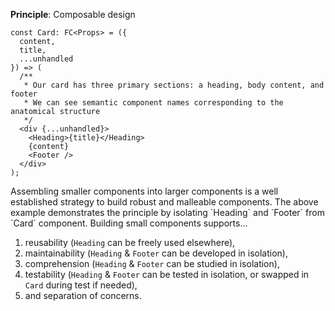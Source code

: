 **Principle**: Composable design

```tsx
const Card: FC<Props> = ({
  content,
  title,
  ...unhandled
}) => (
  /**
   * Our card has three primary sections: a heading, body content, and footer
   * We can see semantic component names corresponding to the anatomical structure
   */
  <div {...unhandled}>
    <Heading>{title}</Heading>
    {content}
    <Footer />
  </div>
);
```

<Wisdom>
Assembling smaller components into larger components is a well
established strategy to build robust and malleable components. The above example
demonstrates the principle by isolating `Heading` and `Footer` from
`Card` component. Building small components supports...

1. reusability (`Heading` can be freely used elsewhere),
2. maintainability (`Heading` & `Footer` can be developed in isolation),
3. comprehension (`Heading` & `Footer` can be studied in isolation),
4. testability (`Heading` & `Footer` can be tested in isolation, or swapped in `Card` during test if needed),
5. and separation of concerns.

</Wisdom>
